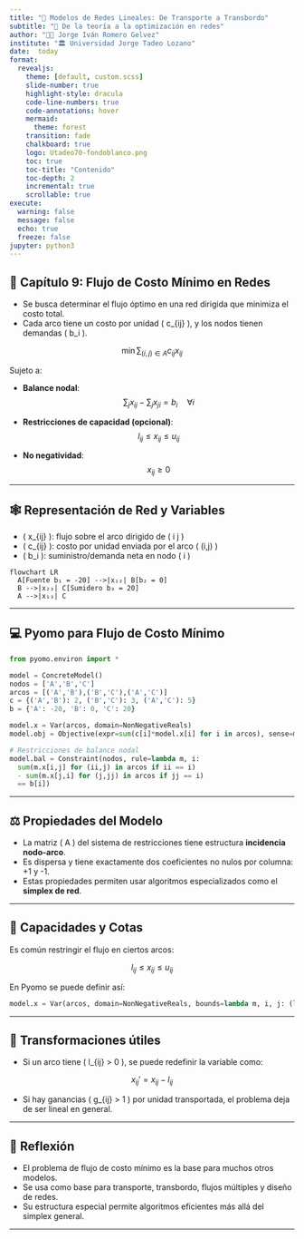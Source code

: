 ```yaml
---
title: "📐 Modelos de Redes Lineales: De Transporte a Transbordo"
subtitle: "🔗 De la teoría a la optimización en redes"
author: "👨‍🏫 Jorge Iván Romero Gelvez"
institute: "🏛️ Universidad Jorge Tadeo Lozano"
date:  today
format: 
  revealjs:
    theme: [default, custom.scss]
    slide-number: true
    highlight-style: dracula
    code-line-numbers: true
    code-annotations: hover
    mermaid:
      theme: forest
    transition: fade
    chalkboard: true
    logo: Utadeo70-fondoblanco.png
    toc: true
    toc-title: "Contenido"
    toc-depth: 2
    incremental: true
    scrollable: true
execute: 
  warning: false
  message: false
  echo: true
  freeze: false
jupyter: python3
---
```


## 📘 Capítulo 9: Flujo de Costo Mínimo en Redes

- Se busca determinar el flujo óptimo en una red dirigida que minimiza el costo total.
- Cada arco tiene un costo por unidad \( c_{ij} \), y los nodos tienen demandas \( b_i \).

$$
\min \sum_{(i,j) \in A} c_{ij} x_{ij}
$$

Sujeto a:

- **Balance nodal**:
  $$\sum_j x_{ij} - \sum_j x_{ji} = b_i \quad \forall i$$

- **Restricciones de capacidad (opcional)**:
  $$l_{ij} \leq x_{ij} \leq u_{ij}$$

- **No negatividad**:
  $$x_{ij} \geq 0$$

---

## 🕸️ Representación de Red y Variables

- \( x_{ij} \): flujo sobre el arco dirigido de \( i \rightarrow j \)
- \( c_{ij} \): costo por unidad enviada por el arco \( (i,j) \)
- \( b_i \): suministro/demanda neta en nodo \( i \)

```mermaid
flowchart LR
  A[Fuente b₁ = -20] -->|x₁₂| B[b₂ = 0]
  B -->|x₂₃| C[Sumidero b₃ = 20]
  A -->|x₁₃| C
```

---

## 💻 Pyomo para Flujo de Costo Mínimo

```python
from pyomo.environ import *

model = ConcreteModel()
nodos = ['A','B','C']
arcos = [('A','B'),('B','C'),('A','C')]
c = {('A','B'): 2, ('B','C'): 3, ('A','C'): 5}
b = {'A': -20, 'B': 0, 'C': 20}

model.x = Var(arcos, domain=NonNegativeReals)
model.obj = Objective(expr=sum(c[i]*model.x[i] for i in arcos), sense=minimize)

# Restricciones de balance nodal
model.bal = Constraint(nodos, rule=lambda m, i:
  sum(m.x[i,j] for (ii,j) in arcos if ii == i)
  - sum(m.x[j,i] for (j,jj) in arcos if jj == i)
  == b[i])
```

---

## ⚖️ Propiedades del Modelo

- La matriz \( A \) del sistema de restricciones tiene estructura **incidencia nodo-arco**.
- Es dispersa y tiene exactamente dos coeficientes no nulos por columna: +1 y -1.
- Estas propiedades permiten usar algoritmos especializados como el **simplex de red**.

---

## 🚦 Capacidades y Cotas

Es común restringir el flujo en ciertos arcos:

$$
l_{ij} \leq x_{ij} \leq u_{ij}
$$

En Pyomo se puede definir así:

```python
model.x = Var(arcos, domain=NonNegativeReals, bounds=lambda m, i, j: (l[i,j], u[i,j]))
```

---

## 🔁 Transformaciones útiles

- Si un arco tiene \( l_{ij} > 0 \), se puede redefinir la variable como:

$$
x_{ij}' = x_{ij} - l_{ij}
$$

- Si hay ganancias \( g_{ij} > 1 \) por unidad transportada, el problema deja de ser lineal en general.

---

## 🧠 Reflexión

- El problema de flujo de costo mínimo es la base para muchos otros modelos.
- Se usa como base para transporte, transbordo, flujos múltiples y diseño de redes.
- Su estructura especial permite algoritmos eficientes más allá del simplex general.

---
